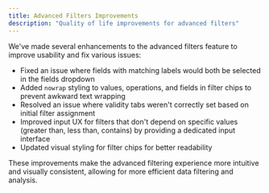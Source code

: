 ```yaml
---
title: Advanced Filters Improvements
description: "Quality of life improvements for advanced filters"
---
```


We've made several enhancements to the advanced filters feature to improve usability and fix various issues:

- Fixed an issue where fields with matching labels would both be selected in the fields dropdown
- Added `nowrap` styling to values, operations, and fields in filter chips to prevent awkward text wrapping
- Resolved an issue where validity tabs weren't correctly set based on initial filter assignment
- Improved input UX for filters that don't depend on specific values (greater than, less than, contains) by providing a dedicated input interface
- Updated visual styling for filter chips for better readability

These improvements make the advanced filtering experience more intuitive and visually consistent, allowing for more efficient data filtering and analysis.